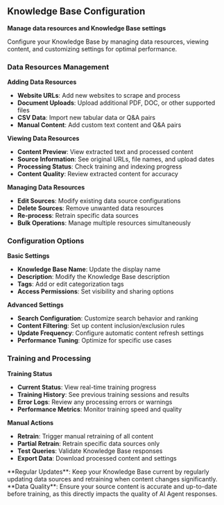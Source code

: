 ## Knowledge Base Configuration

**Manage data resources and Knowledge Base settings**

Configure your Knowledge Base by managing data resources, viewing content, and customizing settings for optimal performance.

### Data Resources Management

**Adding Data Resources**

- **Website URLs**: Add new websites to scrape and process
- **Document Uploads**: Upload additional PDF, DOC, or other supported files
- **CSV Data**: Import new tabular data or Q&A pairs
- **Manual Content**: Add custom text content and Q&A pairs

**Viewing Data Resources**

- **Content Preview**: View extracted text and processed content
- **Source Information**: See original URLs, file names, and upload dates
- **Processing Status**: Check training and indexing progress
- **Content Quality**: Review extracted content for accuracy

**Managing Data Resources**

- **Edit Sources**: Modify existing data source configurations
- **Delete Sources**: Remove unwanted data resources
- **Re-process**: Retrain specific data sources
- **Bulk Operations**: Manage multiple resources simultaneously

### Configuration Options

**Basic Settings**

- **Knowledge Base Name**: Update the display name
- **Description**: Modify the Knowledge Base description
- **Tags**: Add or edit categorization tags
- **Access Permissions**: Set visibility and sharing options

**Advanced Settings**

- **Search Configuration**: Customize search behavior and ranking
- **Content Filtering**: Set up content inclusion/exclusion rules
- **Update Frequency**: Configure automatic content refresh settings
- **Performance Tuning**: Optimize for specific use cases

### Training and Processing

**Training Status**

- **Current Status**: View real-time training progress
- **Training History**: See previous training sessions and results
- **Error Logs**: Review any processing errors or warnings
- **Performance Metrics**: Monitor training speed and quality

**Manual Actions**

- **Retrain**: Trigger manual retraining of all content
- **Partial Retrain**: Retrain specific data sources only
- **Test Queries**: Validate Knowledge Base responses
- **Export Data**: Download processed content and settings

<Tip>
  **Regular Updates**: Keep your Knowledge Base current by regularly updating
  data sources and retraining when content changes significantly.
</Tip>

<Warning>
  **Data Quality**: Ensure your source content is accurate and up-to-date before
  training, as this directly impacts the quality of AI Agent responses.
</Warning>

